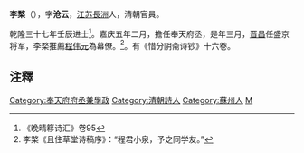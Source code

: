 '''李楘'''（{{bd|?||?|}}），字'''沧云'''，[[江苏|江苏]][[長洲縣|長洲]]人，清朝官員。

乾隆三十七年壬辰进士<ref>《晚晴簃诗汇》卷95</ref>。嘉庆五年二月，擔任奉天府丞，是年三月，[[晋昌|晋昌]]任盛京将军，李楘推薦[[程伟元|程伟元]]為幕僚。<ref>李楘《且住草堂诗稿序》：“程君小泉，予之同学友。”</ref>。有《惜分阴斋诗钞》十六卷。 

== 注釋 ==
{{reflist}}

{{乾隆三十七年壬辰科殿试金榜}}

{{Authority control}}
{{DEFAULTSORT:Li李}}
[[Category:奉天府府丞兼學政|Category:奉天府府丞兼學政]]
[[Category:清朝詩人|Category:清朝詩人]]
[[Category:蘇州人|Category:蘇州人]]
[[Category:李姓|M]]